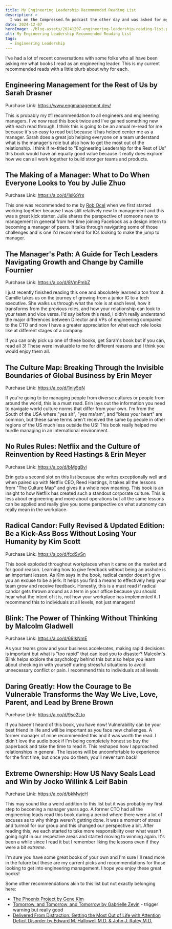 ```yaml
---
title: My Engineering Leadership Recommended Reading List
description: >
  I was on the Compressed.fm podcast the other day and was asked for my recommended reading list for engineering leaders/managers. I've been recommending these to a lot of people recently so I threw together my list to share out. I hope you enjoy some of these!
date: 2024-12-07
heroImage: ./blog-assets/20241207-engineering-leadership-reading-list.png
alt: My Engineering Leadership Recommended Reading List
tags:
  - Engineering Leadership
---
```


I've had a lot of recent conversations with some folks who all have been asking me what books I read as an engineering leader. This is my current recommended reads with a little blurb about why for each.

## Engineering Management for the Rest of Us by Sarah Drasner

Purchase Link: https://www.engmanagement.dev/

This is probably my #1 recommendation to all engineers and engineering managers. I've now read this book twice and I've gained something new with each read through. I think this is going to be an annual re-read for me because it's so easy to read but because it has helped center me as a manager. Sarah does a great job helping everyone on a team understand what is the manager's role but also how to get the most out of the relationship. I think if re-titled to "Engineering Leadership for the Rest of Us" this book would have an equally good value because it really does explore how we can all work together to build stronger teams and products.

## The Making of a Manager: What to Do When Everyone Looks to You by Julie Zhuo

Purchase Link: https://a.co/d/1sKoYrs

This one was recommended to me by [Rob Ocel](https://bsky.app/profile/robocel.bsky.social) when we first started working together because I was still relatively new to management and this was a great kick starter. Julie shares the perspective of someone new to management in general from her time joining Facebook as a design intern to becoming a manager of peers. It talks through navigating some of those challenges and is one I'd recommend for ICs looking to make the jump to manager.

## The Manager's Path: A Guide for Tech Leaders Navigating Growth and Change by Camille Fournier

Purchase Link: https://a.co/d/8VmPmbZ

I just recently finished reading this one and absolutely learned a ton from it. Camille takes us on the journey of growing from a junior IC to a tech executive. She walks us through what the role is at each level, how it transforms from the previous roles, and how your relationship can look to your team and vice versa. I'd say before this read, I didn't really understand the major differences between Director and VPs of engineering compared to the CTO and now I have a greater appreciation for what each role looks like at different stages of a company.

<Note>
If you can only pick up one of these books, get Sarah's book but if you can, read all 3! These were invaluable to me for different reasons and I think you would enjoy them all.
</Note>

## The Culture Map: Breaking Through the Invisible Boundaries of Global Business by Erin Meyer

Purchase Link: https://a.co/d/1niy5qN

If you're going to be managing people from diverse cultures or people from around the world, this is a must read. Erin lays out the information you need to navigate world culture norms that differ from your own. I'm from the South of the USA where "yes sir", "yes ma'am", and "bless your heart" are common, but these same terms aren't received the same by people in other regions of the US much less outside the US! This book really helped me hurdle managing in an international environment.

## No Rules Rules: Netflix and the Culture of Reinvention by Reed Hastings & Erin Meyer

Purchase Link: https://a.co/d/bMggBvi

Erin gets a second slot on this list because she writes exceptionally well and when paired up with Netflix CEO, Reed Hastings, it takes all the lessons from "The Culture Map" and gives it a whole new meaning. This book is an insight to how Netflix has created such a standout corporate culture. This is less about engineering and more about operations but all the same lessons can be applied and really give you some perspective on what autonomy can really mean in the workplace.

## Radical Candor: Fully Revised & Updated Edition: Be a Kick-Ass Boss Without Losing Your Humanity by Kim Scott

Purchase Link: https://a.co/d/fcdSySn

This book exploded throughout workplaces when it came on the market and for good reason. Learning how to give feedback without being an asshole is an important lesson. As Kim says in the book, radical candor doesn't give you an excuse to be a jerk. It helps you find a means to effectively help your team grow and receive feedback. Honestly, this is a must read if radical candor gets thrown around as a term in your office because you should hear what the intent of it is, not how your workplace has implemented it. I recommend this to individuals at all levels, not just managers!

## Blink: The Power of Thinking Without Thinking by Malcolm Gladwell

Purchase Link: https://a.co/d/69IkNmE

As your teams grow and your business accelerates, making rapid decisions is important but what is "too rapid" that can lead you to disaster? Malcolm's Blink helps explore the psychology behind this but also helps you learn about checking in with yourself during stressful situations to avoid unnecessary conflict or pain. I recommend this to individuals at all levels.

## Daring Greatly: How the Courage to Be Vulnerable Transforms the Way We Live, Love, Parent, and Lead by Brene Brown

Purchase Link: https://a.co/d/9se2Lto

If you haven't heard of this book, you have now! Vulnerability can be your best friend in life and will be important as you face new challenges. A former manager of mine recommended this and it was worth the read. I didn't love the audio book if I'm being completely honest so buy the paperback and take the time to read it. This reshaped how I approached relationships in general. The lessons will be uncomfortable to experience for the first time, but once you do them, you'll never turn back!

## Extreme Ownership: How US Navy Seals Lead and Win by Jocko Willink & Leif Babin

Purchase Link: https://a.co/d/bkMwjcH

This may sound like a weird addition to this list but it was probably my first step to becoming a manager years ago. A former CTO had all the engineering leads read this book during a period where there were a lot of excuses as to why things weren't getting done. It was a moment of stress and turmoil for our group and this changed our perspective a bit. After reading this, we each started to take more responsibility over what wasn't going right in our respective areas and started moving to winning again. It's been a while since I read it but I remember liking the lessons even if they were a bit *extreme*.


I'm sure you have some great books of your own and I'm sure I'll read more in the future but these are my current picks and recommendations for those looking to get into engineering management. I hope you enjoy these great books!

Some other recommendations akin to this list but not exactly belonging here:

- [The Phoenix Project by Gene Kim](https://a.co/d/3FxuDpo)
- [Tomorrow, and Tomorrow, and Tomorrow by Gabrielle Zevin](https://a.co/d/4spbsO9) - trigger warning but really good
- [Delivered From Distraction: Getting the Most Out of Life with Attention Deficit Disorder by Edward M. Hallowell M.D. & John J. Ratey M.D.](https://a.co/d/f0OaWia)
